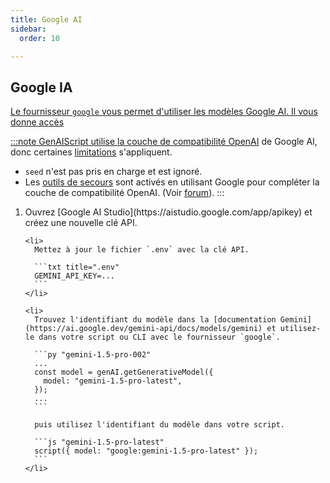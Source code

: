 ```yaml
---
title: Google AI
sidebar:
  order: 10

---
```



## Google IA <a href="" id="google" />

Le fournisseur `google` vous permet d'utiliser les modèles Google AI. Il vous donne accès

:::note
GenAIScript utilise la couche de [compatibilité OpenAI](https://ai.google.dev/gemini-api/docs/openai) de Google AI, donc certaines [limitations](https://ai.google.dev/gemini-api/docs/openai#current-limitations) s'appliquent.

* `seed` n'est pas pris en charge et est ignoré.
* Les [outils de secours](../../reference/scripts/tools#fallbacktools/) sont activés en utilisant Google pour compléter la couche de compatibilité OpenAI. (Voir [forum](https://discuss.ai.google.dev/t/gemini-openai-compatibility-multiple-functions-support-in-function-calling-error-400/49431)).
:::

<Steps>
  <ol>
    <li>
      Ouvrez [Google AI Studio](https://aistudio.google.com/app/apikey) et créez une nouvelle clé API.
    </li>

    <li>
      Mettez à jour le fichier `.env` avec la clé API.

      ```txt title=".env"
      GEMINI_API_KEY=...
      ```
    </li>

    <li>
      Trouvez l'identifiant du modèle dans la [documentation Gemini](https://ai.google.dev/gemini-api/docs/models/gemini) et utilisez-le dans votre script ou CLI avec le fournisseur `google`.

      ```py "gemini-1.5-pro-002"
      ...
      const model = genAI.getGenerativeModel({
        model: "gemini-1.5-pro-latest",
      });
      ...
      ```

      puis utilisez l'identifiant du modèle dans votre script.

      ```js "gemini-1.5-pro-latest"
      script({ model: "google:gemini-1.5-pro-latest" });
      ```
    </li>
  </ol>
</Steps>

<LLMProviderFeatures provider="google" />
